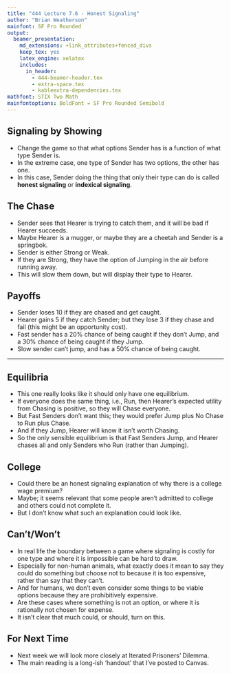 ```yaml
---
title: "444 Lecture 7.6 - Honest Signaling"
author: "Brian Weatherson"
mainfont: SF Pro Rounded
output:
  beamer_presentation:
    md_extensions: +link_attributes+fenced_divs
    keep_tex: yes
    latex_engine: xelatex
    includes:
      in_header: 
        - 444-beamer-header.tex
        - extra-space.tex
        - kableextra-dependencies.tex
mathfont: STIX Two Math
mainfontoptions: BoldFont = SF Pro Rounded Semibold
---
```


## Signaling by Showing

- Change the game so that what options Sender has is a function of what type Sender is.
- In the extreme case, one type of Sender has two options, the other has one.
- In this case, Sender doing the thing that only their type can do is called **honest signaling** or **indexical signaling**.

## The Chase

- Sender sees that Hearer is trying to catch them, and it will be bad if Hearer succeeds.
- Maybe Hearer is a mugger, or maybe they are a cheetah and Sender is a springbok.
- Sender is either Strong or Weak.
- If they are Strong, they have the option of Jumping in the air before running away.
- This will slow them down, but will display their type to Hearer.

## Payoffs

- Sender loses 10 if they are chased and get caught.
- Hearer gains 5 if they catch Sender; but they lose 3 if they chase and fail (this might be an opportunity cost).
- Fast sender has a 20% chance of being caught if they don't Jump, and a 30% chance of being caught if they Jump.
- Slow sender can't jump, and has a 50% chance of being caught.



---

\begin{center}
\begin{istgame}[scale=1.3]
   \xtdistance{20mm}{20mm}
   \istroot(0)[chance node]{$c$}
     \istb<grow=left>{0.4}[a]
     \istb<grow=right>{0.6}[a]
     \endist
   \xtdistance{10mm}{20mm}
   \istroot(1)(0-1)<180>{1}
     \istb<grow=north>{Jump}[l]
     \istb<grow=south>{Run}[l]
     \endist
   \istroot(2)(0-2)<0>{1}
     \istb<grow=south>{Run}[r]
     \endist
   \istroot'[north](a1)(1-1)
     \istb{C}[bl]{-3, -0.6}
     \istb{NC}[br]{0,0}
     \endist
   \istroot(b1)(1-2)
     \istb{C}[al]{-2,-1.4}
     \istb{NC}[ar]{0,0}
     \endist
   \istroot(a2)(2-1)
     \istb{C}[al]{-5,1}
     \istb{NC}[ar]{0,0}
     \endist
   \xtInfoset(b1)(a2){2}
   \end{istgame}
\end{center}

## Equilibria

- This one really looks like it should only have one equilibrium.
- If everyone does the same thing, i.e., Run, then Hearer's expected utility from Chasing is positive, so they will Chase everyone.
- But Fast Senders don't want this; they would prefer Jump plus No Chase to Run plus Chase.
- And if they Jump, Hearer will know it isn't worth Chasing.
- So the only sensible equilibrium is that Fast Senders Jump, and Hearer chases all and only Senders who Run (rather than Jumping).

## College

- Could there be an honest signaling explanation of why there is a college wage premium?
- Maybe; it seems relevant that some people aren't admitted to college and others could not complete it.
- But I don't know what such an explanation could look like.

## Can't/Won't

- In real life the boundary between a game where signaling is costly for one type and where it is impossible can be hard to draw.
- Especially for non-human animals, what exactly does it mean to say they could do something but choose not to because it is too expensive, rather than say that they can't.
- And for humans, we don't even consider some things to be viable options because they are prohibitively expensive.
- Are these cases where something is not an option, or where it is rationally not chosen for expense.
- It isn't clear that much could, or should, turn on this.

## For Next Time

- Next week we will look more closely at Iterated Prisoners' Dilemma.
- The main reading is a long-ish 'handout' that I've posted to Canvas.